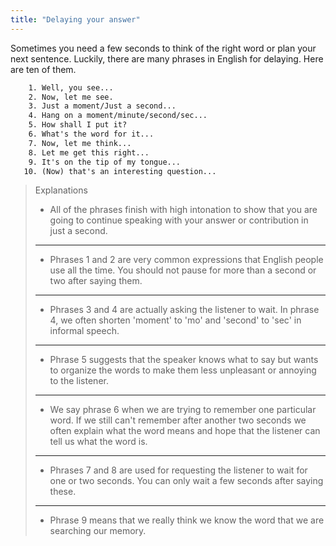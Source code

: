 ```yaml
---
title: "Delaying your answer"
---
```


Sometimes you need a few seconds to think of the right word or plan your next sentence. Luckily, there are many phrases in English for delaying. Here are ten of them.

```txt
    1. Well, you see...
    2. Now, let me see.
    3. Just a moment/Just a second...
    4. Hang on a moment/minute/second/sec...
    5. How shall I put it?
    6. What's the word for it...
    7. Now, let me think...
    8. Let me get this right...
    9. It's on the tip of my tongue...
   10. (Now) that's an interesting question...
```

> Explanations
>
> - All of the phrases finish with high intonation to show that you are going to continue speaking with your answer or contribution in just a second.
>
> ---
>
> - Phrases 1 and 2 are very common expressions that English people use all the time. You should not pause for more than a second or two after saying them.
>
> ---
>
> - Phrases 3 and 4 are actually asking the listener to wait. In phrase 4, we often shorten 'moment' to 'mo' and 'second' to 'sec' in informal speech.
>
> ---
>
> - Phrase 5 suggests that the speaker knows what to say but wants to organize the words to make them less unpleasant or annoying to the listener.
>
> ---
>
> - We say phrase 6 when we are trying to remember one particular word. If we still can't remember after another two seconds we often explain what the word means and hope that the listener can tell us what the word is.
>
> ---
>
> - Phrases 7 and 8 are used for requesting the listener to wait for one or two seconds. You can only wait a few seconds after saying these.
>
> ---
>
> - Phrase 9 means that we really think we know the word that we are searching our memory.
